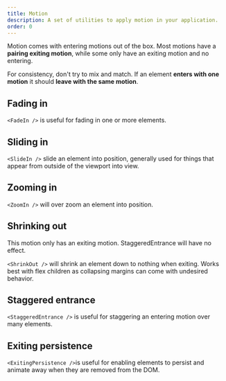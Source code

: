 ```yaml
---
title: Motion
description: A set of utilities to apply motion in your application.
order: 0
---
```




Motion comes with entering motions out of the box. Most motions have a **pairing exiting motion**,
while some only have an exiting motion and no entering.

For consistency, don't try to mix and match. If an element **enters with one motion** it should
**leave with the same motion**.

## Fading in

`<FadeIn />` is useful for fading in one or more elements.

<Example
	highlight="5,19-21"
	packageName="@atlaskit/motion"
	Component={MotionFadeOutSingleElement}
	title="Single element"
/>

## Sliding in

`<SlideIn />` slide an element into position, generally used for things that appear from outside of
the viewport into view.

<Example
	highlight="7,37-52"
	packageName="@atlaskit/motion"
	Component={MotionSlideIn}
	title="Slide in element"
/>

## Zooming in

`<ZoomIn />` will over zoom an element into position.

<Example
	highlight="6,20-36"
	packageName="@atlaskit/motion"
	Component={MotionZoomIn}
	title="Zoom in elements"
/>

## Shrinking out

<SectionMessage appearance="warning">
	This motion only has an exiting motion. StaggeredEntrance will have no effect.
</SectionMessage>

`<ShrinkOut />` will shrink an element down to nothing when exiting. Works best with flex children
as collapsing margins can come with undesired behavior.

<Example
	highlight="6,29-57"
	packageName="@atlaskit/motion"
	Component={MotionShrinkOut}
	title="Shrink out elements"
/>

## Staggered entrance

`<StaggeredEntrance />` is useful for staggering an entering motion over many elements.

<Example
	highlight="11,35-38,40,63-66"
	packageName="@atlaskit/motion"
	Component={MotionFadeInListOfElements}
	title="List of elements"
/>

<Example
	highlight="16,68,87,72,85"
	packageName="@atlaskit/motion"
	Component={MotionFadeInGridOfElements}
	title="Staggered entrance with fade in"
/>

## Exiting persistence

`<ExitingPersistence />`is useful for enabling elements to persist and animate away when they are
removed from the DOM.

<Example
	highlight="7,79-81,34-45,21-22"
	packageName="@atlaskit/motion"
	Component={MotionFadeBetweenElements}
	title="Single element"
/>

<Example
	highlight="13,50-54,89-92"
	packageName="@atlaskit/motion"
	Component={MotionFadeOutListOfElements}
	title="List of elements"
/>
